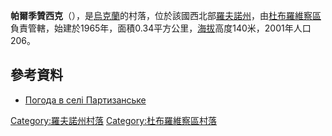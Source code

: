 {{coord|51|40|33|N|26|31|58|E|scale:30000|display=title}}

'''帕爾季贊西克'''（{{lang-uk|Партизанське}}），是[[烏克蘭|烏克蘭]]的村落，位於該國西北部[[羅夫諾州|羅夫諾州]]，由[[杜布羅維察區|杜布羅維察區]]負責管轄，始建於1965年，面積0.34平方公里，[[海拔|海拔]]高度140米，2001年人口206。

==參考資料==
* [http://weather.in.ua/ua/rovenskaja/19642 Погода в селі Партизанське] {{Wayback|url=http://weather.in.ua/ua/rovenskaja/19642 |date=20160305065801 }}

{{DEFAULTSORT:Партизанське}}
[[Category:羅夫諾州村落|Category:羅夫諾州村落]]
[[Category:杜布羅維察區村落|Category:杜布羅維察區村落]]


{{Rivne-geo-stub}}